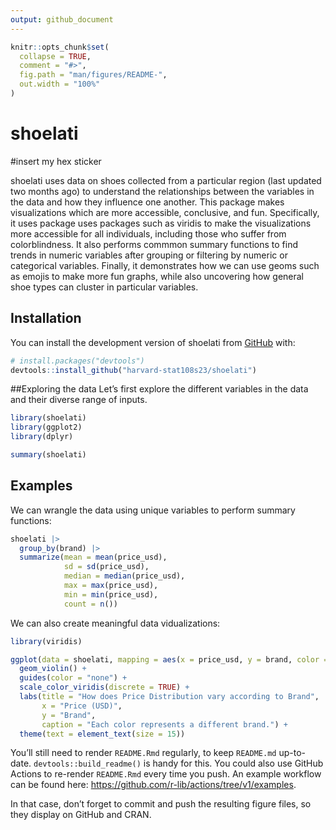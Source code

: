 ```yaml
---
output: github_document
---
```


<!-- README.md is generated from README.Rmd. Please edit that file -->

```r
knitr::opts_chunk$set(
  collapse = TRUE,
  comment = "#>",
  fig.path = "man/figures/README-",
  out.width = "100%"
)
```

# shoelati

#insert my hex sticker

<!-- badges: start -->
<!-- badges: end -->

shoelati uses data on shoes collected from a particular region (last updated two months ago) to understand the relationships between the variables in the data and how they influence one another. This package makes visualizations which are more accessible, conclusive, and fun. Specifically, it uses package uses packages such as viridis to make the visualizations more accessible for all individuals, including those who suffer from colorblindness. It also performs commmon summary functions to find trends in numeric variables after grouping or filtering by numeric or categorical variables. Finally, it demonstrates how we can use geoms such as emojis to make more fun graphs, while also uncovering how general shoe types can cluster in particular variables.  

## Installation

You can install the development version of shoelati from [GitHub](https://github.com/) with:

``` r
# install.packages("devtools")
devtools::install_github("harvard-stat108s23/shoelati")
```

##Exploring the data
Let's first explore the different variables in the data and their diverse range of inputs.

```r
library(shoelati)
library(ggplot2)
library(dplyr)

```

```r
summary(shoelati)
```

## Examples

We can wrangle the data using unique variables to perform summary functions: 

```r
shoelati |>
  group_by(brand) |>
  summarize(mean = mean(price_usd),
            sd = sd(price_usd),
            median = median(price_usd),
            max = max(price_usd),
            min = min(price_usd),
            count = n())

```


We can also create meaningful data vidualizations:

```r
library(viridis)

ggplot(data = shoelati, mapping = aes(x = price_usd, y = brand, color = brand)) +
  geom_violin() +
  guides(color = "none") +
  scale_color_viridis(discrete = TRUE) +
  labs(title = "How does Price Distribution vary according to Brand",
       x = "Price (USD)",
       y = "Brand",
       caption = "Each color represents a different brand.") +
  theme(text = element_text(size = 15))

```



You'll still need to render `README.Rmd` regularly, to keep `README.md` up-to-date. `devtools::build_readme()` is handy for this. You could also use GitHub Actions to re-render `README.Rmd` every time you push. An example workflow can be found here: <https://github.com/r-lib/actions/tree/v1/examples>.


In that case, don't forget to commit and push the resulting figure files, so they display on GitHub and CRAN.
